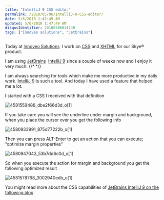 ```yaml
---
title: "IntelliJ 9 CSS editor"
permalink: /2010/05/06/IntelliJ-9-CSS-editor/
date: 5/6/2010 1:47:49 AM
updated: 5/6/2010 1:47:49 AM
disqusIdentifier: 20100506014749
tags: ["innoveo solutions", "Jetbrains"]
---
```

Today at [Innoveo Solutions](http://www.innoveo.com/)  I work on [CSS](http://www.w3.org/Style/CSS/) and [XHTML](http://www.w3.org/TR/xhtml1/) for our Skye® product.

I am using [JetBrains](http://www.jetbrains.com/)  [IntelliJ 9](http://www.jetbrains.com/idea/index.html) since a couple of weeks now and I enjoy it very much.
{/* <!-- more --> */}

I am always searching for tools which make me more productive in my daily work. [IntelliJ 9](http://www.jetbrains.com/idea/index.html) is such a tool. And today I have used a feature that helped me a lot.

I started with a CSS I received with that definition 

![4581559488_dbe2f66d3d_o[1]](/images/4581559488_dbe2f66d3d_o%5B1%5D.png "4581559488_dbe2f66d3d_o[1]") 

If you take care you will see the underline under margin and background, when you place the cursor over you get the following info

![4580933991_875d77222b_o[1]](/images/4580933991_875d77222b_o%5B1%5D.png "4580933991_875d77222b_o[1]") 

Then you can press ALT-Enter to get an action that you can execute; “optimize margin properties”

![4580947043_53b7dd6c0d_o[1]](/images/4580947043_53b7dd6c0d_o%5B1%5D.png "4580947043_53b7dd6c0d_o[1]") 

So when you execute the action for margin and background you get the following optimized result

![4581578768_3002940edb_o[1]](/images/4581578768_3002940edb_o%5B1%5D.png "4581578768_3002940edb_o[1]") 

You might read more about the CSS capabilities of [JetBrains IntelliJ 9 on the following blog](http://blogs.jetbrains.com/idea/tag/css/).
